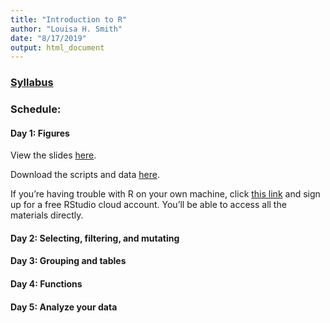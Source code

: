 ```yaml
---
title: "Introduction to R"
author: "Louisa H. Smith"
date: "8/17/2019"
output: html_document
---
```


### [Syllabus](syllabus.html)

### Schedule:

#### Day 1: Figures

View the slides [here](slides/Day1-slides.html).

Download the scripts and data [here](https://github.com/louisahsmith/r-materials-F19/blob/master/day1.zip?raw=true).

If you're having trouble with R on your own machine, click [this link](https://rstudio.cloud/project/4920660) and sign up for a free RStudio cloud account. You'll be able to access all the materials directly.

#### Day 2: Selecting, filtering, and mutating

#### Day 3: Grouping and tables

#### Day 4: Functions

#### Day 5: Analyze your data